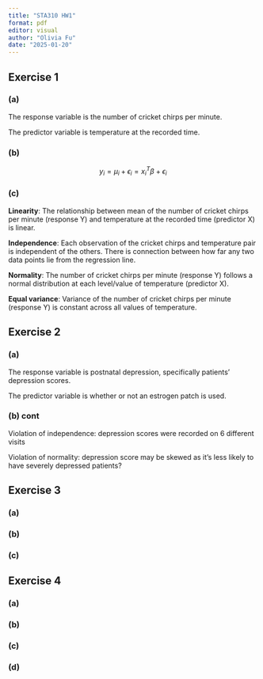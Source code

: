 ```yaml
---
title: "STA310 HW1"
format: pdf
editor: visual
author: "Olivia Fu"
date: "2025-01-20"
---
```


## Exercise 1

### (a)

The response variable is the number of cricket chirps per minute.

The predictor variable is temperature at the recorded time.

### (b)

$$
y_{i} = \mu_i + \epsilon_{i} = x_i^T \beta + \epsilon_{i}
$$

### (c)

**Linearity**: The relationship between mean of the number of cricket chirps per minute (response Y) and temperature at the recorded time (predictor X) is linear.

**Independence**: Each observation of the cricket chirps and temperature pair is independent of the others. There is connection between how far any two data points lie from the regression line.

**Normality**: The number of cricket chirps per minute (response Y) follows a normal distribution at each level/value of temperature (predictor X).

**Equal variance**: Variance of the number of cricket chirps per minute (response Y) is constant across all values of temperature.

## Exercise 2

### (a)

The response variable is postnatal depression, specifically patients' depression scores.

The predictor variable is whether or not an estrogen patch is used.

### (b) cont

Violation of independence: depression scores were recorded on 6 different visits

Violation of normality: depression score may be skewed as it's less likely to have severely depressed patients?

## Exercise 3

### (a)

### (b)

### (c)

## Exercise 4

### (a)

### (b)

### (c)

### (d)
